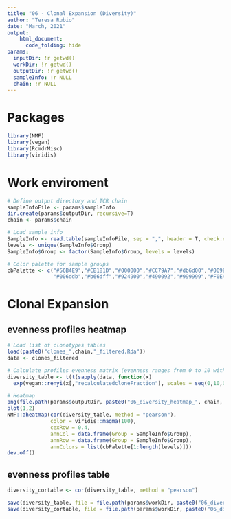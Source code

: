 ```yaml
---
title: "06 - Clonal Expansion (Diversity)"
author: "Teresa Rubio"
date: "March, 2021"
output:
    html_document:
      code_folding: hide
params:
  inputDir: !r getwd()
  workDir: !r getwd()
  outputDir: !r getwd()
  sampleInfo: !r NULL
  chain: !r NULL
---
```


# Packages
```r
library(NMF)
library(vegan)
library(RcmdrMisc)
library(viridis)
```

# Work enviroment
```r
# Define output directory and TCR chain
sampleInfoFile <- params$sampleInfo
dir.create(params$outputDir, recursive=T)
chain <- params$chain

# Load sample info
SampleInfo <- read.table(sampleInfoFile, sep = ",", header = T, check.names = F)
levels <- unique(SampleInfo$Group)
SampleInfo$Group <- factor(SampleInfo$Group, levels = levels)

# Color palette for sample groups
cbPalette <- c("#56B4E9","#CB181D","#000000","#CC79A7","#db6d00","#009E73",
               "#006ddb","#b66dff","#924900","#490092","#999999","#F0E442")
```


# Clonal Expansion

## evenness profiles heatmap
```r
# Load list of clonotypes tables
load(paste0("clones_",chain,"_filtered.Rda"))
data <- clones_filtered

# Calculate profiles evenness matrix (evenness ranges from 0 to 10 with a step size of 0.2)
diversity_table <- t(t(sapply(data, function(x) 
  exp(vegan::renyi(x[,"recalculatedcloneFraction"], scales = seq(0,10,0.2)))))/sapply(data, nrow))

# Heatmap
png(file.path(params$outputDir, paste0("06_diversity_heatmap_", chain, ".png")), height = 20, width = 23, units = "cm", res = 300)
plot(1,2)
NMF::aheatmap(cor(diversity_table, method = "pearson"),
              color = viridis::magma(100),
              cexRow = 0.4,
              annCol = data.frame(Group = SampleInfo$Group),
              annRow = data.frame(Group = SampleInfo$Group),
              annColors = list(cbPalette[1:length(levels)]))
dev.off()
```

## evenness profiles table
```r
diversity_cortable <- cor(diversity_table, method = "pearson")

save(diversity_table, file = file.path(params$workDir, paste0("06_diversity_table_", chain, ".Rda")))
save(diversity_cortable, file = file.path(params$workDir, paste0("06_diversity_cortable_", chain, ".Rda")))
```

